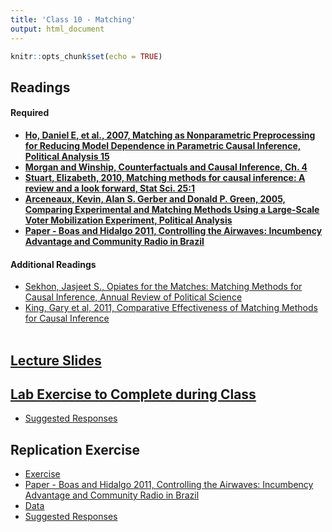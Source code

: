 ```yaml
---
title: 'Class 10 - Matching'
output: html_document
---
```


```r
knitr::opts_chunk$set(echo = TRUE)
```

## Readings
#### Required
- **[Ho, Daniel E, et al., 2007, Matching as Nonparametric Preprocessing for Reducing Model Dependence in Parametric Causal Inference, Political Analysis 15](Classes/Class_10/Readings/Ho et al 2007.pdf)**
- **[Morgan and Winship, Counterfactuals and Causal Inference, Ch. 4](Classes/Class_10/Readings/MW_Ch4.pdf)**
- **[Stuart, Elizabeth, 2010, Matching methods for causal inference: A review and a look forward, Stat Sci. 25:1](Classes/Class_10/Readings/Stuart 2010.pdf)**
- **[Arceneaux, Kevin, Alan S. Gerber and Donald P. Green, 2005, Comparing Experimental and Matching Methods Using a Large-Scale Voter Mobilization Experiment, Political Analysis](Classes/Class_10/Readings/Gerber and Green 2005.pdf)**
- **[Paper - Boas and Hidalgo 2011, Controlling the Airwaves: Incumbency Advantage and Community Radio in Brazil](Classes/Class_10/Replication/Boas_and_Hidalgo_2011.pdf)**

#### Additional Readings
- [Sekhon, Jasjeet S., Opiates for the Matches: Matching Methods for Causal Inference, Annual Review of Political Science](Classes/Class_10/Readings/Sekhon 2009.pdf)
- [King, Gary et al, 2011, Comparative Effectiveness of Matching Methods for Causal Inference](Classes/Class_10/Readings/King et al 2011.pdf)
<br> </br>

## [Lecture Slides](Classes/Class_10/Slides_Matching_v1.pdf)

## [Lab Exercise to Complete during Class](Classes/Class_10/Lab_Exercise/Exercise_Matching_v4.pdf) 
  - [Suggested Responses](Classes/Class_10/Lab_Exercise/Exercise_Matching_v4_Suggested_Responses.pdf)

## Replication Exercise 
 - [Exercise](Classes/Class_10/Replication/Replication_Matching_v2.pdf)
 - [Paper - Boas and Hidalgo 2011, Controlling the Airwaves: Incumbency Advantage and Community Radio in Brazil](Classes/Class_10/Replication/Boas_and_Hidalgo_2011.pdf) 
 - [Data](Classes/Class_10/Replication/Boas_Hidalgo.csv) 
 - [Suggested Responses](Classes/Class_10/Replication/Replication_Matching_v2_Suggested_Responses.pdf)
